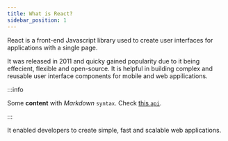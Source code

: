 ```yaml
---
title: What is React?
sidebar_position: 1
---
```


React is a front-end Javascript library used to create user interfaces for applications with a single page.

It was released in 2011 and quicky gained popularity due to it being effecient, flexible and open-source. It is helpful in building complex and reusable user interface components for mobile and web appilications.

:::info

Some **content** with _Markdown_ `syntax`. Check [this `api`](#).

:::


It enabled developers to create simple, fast and scalable web applications.